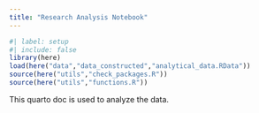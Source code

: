 ```yaml
---
title: "Research Analysis Notebook"
---
```


```r
#| label: setup
#| include: false
library(here)
load(here("data","data_constructed","analytical_data.RData"))
source(here("utils","check_packages.R"))
source(here("utils","functions.R"))

```



This quarto doc is used to analyze the data.